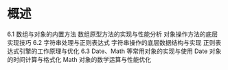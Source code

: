 # 概述

6.1 数组与对象的内置方法
数组原型方法的实现与性能分析
对象操作方法的底层实现技巧
6.2 字符串处理与正则表达式
字符串操作的底层数据结构与实现
正则表达式引擎的工作原理与优化
6.3 Date、Math 等常用对象的实现与使用
Date 对象的时间计算与格式化
Math 对象的数学运算与性能优化